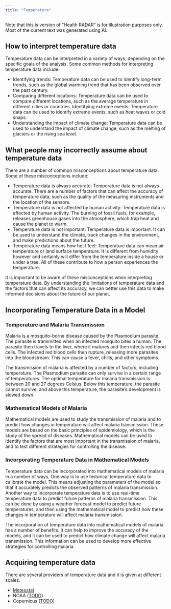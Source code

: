 ```yaml
---
title: "Temperature"
---
```


:::{.callout-warning}
Note that this is version of "Health RADAR" is for illustration purposes only. 
Most of the current text was generated using AI.
:::


## How to interpret temperature data

Temperature data can be interpreted in a variety of ways, depending on the specific goals of the analysis. Some common methods for interpreting temperature data include:

* Identifying trends: Temperature data can be used to identify long-term trends, such as the global warming trend that has been observed over the past century.
* Comparing different locations: Temperature data can be used to compare different locations, such as the average temperature in different cities or countries.
Identifying extreme events: Temperature data can be used to identify extreme events, such as heat waves or cold snaps.
* Understanding the impact of climate change: Temperature data can be used to understand the impact of climate change, such as the melting of glaciers or the rising sea level.

## What people may incorrectly assume about temperature data

There are a number of common misconceptions about temperature data. Some of these misconceptions include:

* Temperature data is always accurate: Temperature data is not always accurate. There are a number of factors that can affect the accuracy of temperature data, such as the quality of the measuring instruments and the location of the sensors.
* Temperature data is not affected by human activity: Temperature data is affected by human activity. The burning of fossil fuels, for example, releases greenhouse gases into the atmosphere, which trap heat and cause the planet to warm.
* Temperature data is not important: Temperature data is important. It can be used to understand the climate, track changes in the environment, and make predictions about the future.
* Temperature data means how hot I feel: Temperature data can mean air temperature or land surface temperature. It is different from humidity however and certainly will differ from the temperature inside a house or under a tree. All of these contribute to how a person experiences the temperature.

It is important to be aware of these misconceptions when interpreting temperature data. By understanding the limitations of temperature data and the factors that can affect its accuracy, we can better use this data to make informed decisions about the future of our planet.

## Incorporating Temperature Data in a Model

### Temperature and Malaria Transmission
Malaria is a mosquito-borne disease caused by the Plasmodium parasite. The parasite is transmitted when an infected mosquito bites a human. The parasite then travels to the liver, where it matures and then infects red blood cells. The infected red blood cells then rupture, releasing more parasites into the bloodstream. This can cause a fever, chills, and other symptoms.

The transmission of malaria is affected by a number of factors, including temperature. The Plasmodium parasite can only survive in a certain range of temperatures. The optimal temperature for malaria transmission is between 20 and 27 degrees Celsius. Below this temperature, the parasite cannot survive, and above this temperature, the parasite's development is slowed down.

### Mathematical Models of Malaria
Mathematical models are used to study the transmission of malaria and to predict how changes in temperature will affect malaria transmission. These models are based on the basic principles of epidemiology, which is the study of the spread of diseases. Mathematical models can be used to identify the factors that are most important in the transmission of malaria, and to test different strategies for controlling the disease.

### Incorporating Temperature Data in Mathematical Models
Temperature data can be incorporated into mathematical models of malaria in a number of ways. One way is to use historical temperature data to calibrate the model. This means adjusting the parameters of the model so that it accurately predicts the observed patterns of malaria transmission. Another way to incorporate temperature data is to use real-time temperature data to predict future patterns of malaria transmission. This can be done by using a weather forecast model to predict future temperatures, and then using the mathematical model to predict how these changes in temperature will affect malaria transmission.

The incorporation of temperature data into mathematical models of malaria has a number of benefits. It can help to improve the accuracy of the models, and it can be used to predict how climate change will affect malaria transmission. This information can be used to develop more effective strategies for controlling malaria.

## Acquiring temperature data

There are several providers of temperature data and it is given at different scales. 

* [Meteostat](/datasets/temperature_meteostat.html)
* NOAA ([TODO](https://www.ncei.noaa.gov/cdo-web/))
* Copernicus ([TODO](https://github.com/fmarzocca/Copernicus))

